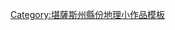 {{asbox
| image     = Flag of Kansas.svg
| pix       = 
| subject   = 地理
| qualifier = 堪薩斯州[[克勞福德縣 (堪薩斯州)|克勞福德縣]]
| category  = 東南堪薩斯州地理小作品
| tempsort  =  Crawford
| name      = Template:CrawfordCountyKS-geo-stub
}}
<noinclude>
[[Category:堪薩斯州縣份地理小作品模板]]
</noinclude>